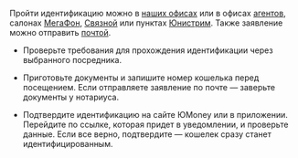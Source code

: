 Пройти идентификацию можно в [наших офисах](https://clck.ru/Sxwdp) или в офисах [агентов](https://clck.ru/SxwkD), салонах [МегаФон](https://clck.ru/Sxwg7), [Связной](https://clck.ru/SxwhG) или пунктах [Юнистрим](https://clck.ru/SxwiX). Также заявление можно отправить [почтой](https://clck.ru/SxwnD).

- Проверьте требования для прохождения идентификации через выбранного посредника.

- Приготовьте документы и запишите номер кошелька перед посещением. Если отправляете заявление по почте — заверьте документы у нотариуса.

- Подтвердите идентификацию на сайте ЮMoney или в приложении. Перейдите по ссылке, которая придет в уведомлении, и проверьте данные. Если все верно, подтвердите — кошелек сразу станет идентифицированным.
